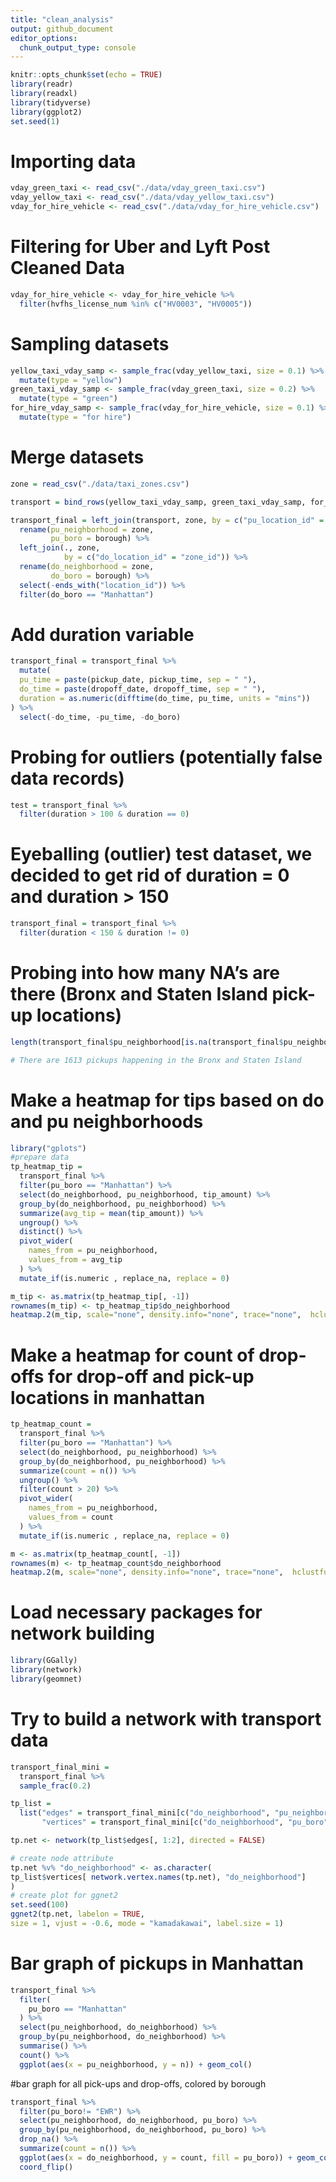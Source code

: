 ```yaml
---
title: "clean_analysis"
output: github_document
editor_options: 
  chunk_output_type: console
---
```


```r
knitr::opts_chunk$set(echo = TRUE)
library(readr)
library(readxl)
library(tidyverse)
library(ggplot2)
set.seed(1)
```

# Importing data

```r
vday_green_taxi <- read_csv("./data/vday_green_taxi.csv")
vday_yellow_taxi <- read_csv("./data/vday_yellow_taxi.csv")
vday_for_hire_vehicle <- read_csv("./data/vday_for_hire_vehicle.csv")
```

# Filtering for Uber and Lyft Post Cleaned Data 

```r
vday_for_hire_vehicle <- vday_for_hire_vehicle %>% 
  filter(hvfhs_license_num %in% c("HV0003", "HV0005"))
```

# Sampling datasets

```r
yellow_taxi_vday_samp <- sample_frac(vday_yellow_taxi, size = 0.1) %>% 
  mutate(type = "yellow")
green_taxi_vday_samp <- sample_frac(vday_green_taxi, size = 0.2) %>% 
  mutate(type = "green")
for_hire_vday_samp <- sample_frac(vday_for_hire_vehicle, size = 0.1) %>% 
  mutate(type = "for hire")
```

# Merge datasets
```r
zone = read_csv("./data/taxi_zones.csv")

transport = bind_rows(yellow_taxi_vday_samp, green_taxi_vday_samp, for_hire_vday_samp) 

transport_final = left_join(transport, zone, by = c("pu_location_id" = "zone_id")) %>% 
  rename(pu_neighborhood = zone,
         pu_boro = borough) %>% 
  left_join(., zone, 
            by = c("do_location_id" = "zone_id")) %>%
  rename(do_neighborhood = zone,
         do_boro = borough) %>% 
  select(-ends_with("location_id")) %>% 
  filter(do_boro == "Manhattan") 
```

# Add duration variable
```r
transport_final = transport_final %>% 
  mutate(
  pu_time = paste(pickup_date, pickup_time, sep = " "),
  do_time = paste(dropoff_date, dropoff_time, sep = " "),
  duration = as.numeric(difftime(do_time, pu_time, units = "mins"))
) %>% 
  select(-do_time, -pu_time, -do_boro)
```

# Probing for outliers (potentially false data records)
```r
test = transport_final %>% 
  filter(duration > 100 & duration == 0) 
```

# Eyeballing (outlier) test dataset, we decided to get rid of duration = 0 and duration > 150

```r
transport_final = transport_final %>% 
  filter(duration < 150 & duration != 0)
```

# Probing into how many NA's are there (Bronx and Staten Island pick-up locations) 
```r
length(transport_final$pu_neighborhood[is.na(transport_final$pu_neighborhood)])

# There are 1613 pickups happening in the Bronx and Staten Island
```


# Make a heatmap for tips based on do and pu neighborhoods
```r
library("gplots")
#prepare data
tp_heatmap_tip = 
  transport_final %>% 
  filter(pu_boro == "Manhattan") %>% 
  select(do_neighborhood, pu_neighborhood, tip_amount) %>% 
  group_by(do_neighborhood, pu_neighborhood) %>% 
  summarize(avg_tip = mean(tip_amount)) %>% 
  ungroup() %>% 
  distinct() %>% 
  pivot_wider(
    names_from = pu_neighborhood,
    values_from = avg_tip
  ) %>% 
  mutate_if(is.numeric , replace_na, replace = 0)

m_tip <- as.matrix(tp_heatmap_tip[, -1])
rownames(m_tip) <- tp_heatmap_tip$do_neighborhood
heatmap.2(m_tip, scale="none", density.info="none", trace="none",  hclustfun = hclust)
```

# Make a heatmap for count of drop-offs for drop-off and pick-up locations in manhattan
```r
tp_heatmap_count = 
  transport_final %>% 
  filter(pu_boro == "Manhattan") %>% 
  select(do_neighborhood, pu_neighborhood) %>% 
  group_by(do_neighborhood, pu_neighborhood) %>% 
  summarize(count = n()) %>% 
  ungroup() %>% 
  filter(count > 20) %>% 
  pivot_wider(
    names_from = pu_neighborhood,
    values_from = count
  ) %>% 
  mutate_if(is.numeric , replace_na, replace = 0)

m <- as.matrix(tp_heatmap_count[, -1])
rownames(m) <- tp_heatmap_count$do_neighborhood
heatmap.2(m, scale="none", density.info="none", trace="none",  hclustfun = hclust)
```

# Load necessary packages for network building
```r
library(GGally)
library(network)
library(geomnet)
```

# Try to build a network with transport data 
```r
transport_final_mini =
  transport_final %>% 
  sample_frac(0.2) 

tp_list = 
  list("edges" = transport_final_mini[c("do_neighborhood", "pu_neighborhood")] %>% drop_na(),
       "vertices" = transport_final_mini[c("do_neighborhood", "pu_boro")] %>% drop_na()) 

tp.net <- network(tp_list$edges[, 1:2], directed = FALSE)

# create node attribute
tp.net %v% "do_neighborhood" <- as.character(
tp_list$vertices[ network.vertex.names(tp.net), "do_neighborhood"]
)
# create plot for ggnet2
set.seed(100)
ggnet2(tp.net, labelon = TRUE, 
size = 1, vjust = -0.6, mode = "kamadakawai", label.size = 1)
```

# Bar graph of pickups in Manhattan

```r
transport_final %>% 
  filter(
    pu_boro == "Manhattan"
  ) %>% 
  select(pu_neighborhood, do_neighborhood) %>% 
  group_by(pu_neighborhood, do_neighborhood) %>% 
  summarise() %>% 
  count() %>% 
  ggplot(aes(x = pu_neighborhood, y = n)) + geom_col() 
```

#bar graph for all pick-ups and drop-offs, colored by borough
```r
transport_final %>% 
  filter(pu_boro!= "EWR") %>% 
  select(pu_neighborhood, do_neighborhood, pu_boro) %>% 
  group_by(pu_neighborhood, do_neighborhood, pu_boro) %>% 
  drop_na() %>% 
  summarize(count = n()) %>% 
  ggplot(aes(x = do_neighborhood, y = count, fill = pu_boro)) + geom_col() +
  coord_flip() 
```

